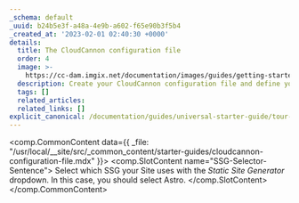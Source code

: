 ```yaml
---
_schema: default
_uuid: b24b5e3f-a48a-4e9b-a602-f65e90b3f5b4
_created_at: '2023-02-01 02:40:30 +0000'
details:
  title: The CloudCannon configuration file
  order: 4
  image: >-
    https://cc-dam.imgix.net/documentation/images/guides/getting-started/guide-thumbnails/CloudCannon-Getting-Started-Thumbnail-Astro.png
  description: Create your CloudCannon configuration file and define your Collections.
  tags: []
  related_articles:
  related_links: []
explicit_canonical: /documentation/guides/universal-starter-guide/tour-cloudcannon/
---
```

<comp.CommonContent data={{ _file: "/usr/local/__site/src/_common_content/starter-guides/cloudcannon-configuration-file.mdx" }}>
  <comp.SlotContent name="SSG-Selector-Sentence">
    Select which SSG your Site uses with the *Static Site Generator* dropdown. In this case, you should select Astro.
  </comp.SlotContent>
</comp.CommonContent>